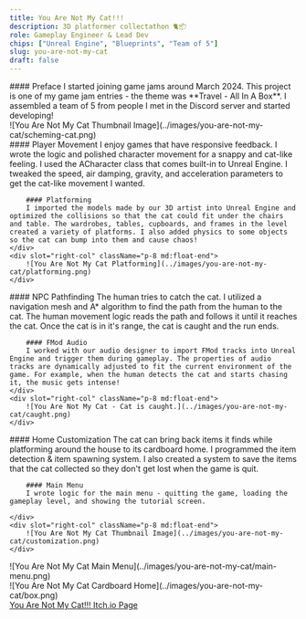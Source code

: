 ```yaml
---
title: You Are Not My Cat!!!
description: 3D platformer collectathon 🐈📦
role: Gameplay Engineer & Lead Dev
chips: ["Unreal Engine", "Blueprints", "Team of 5"]
slug: you-are-not-my-cat
draft: false
---
```



<TwoColumn>
    <div slot="left-col">
        #### Preface
        I started joining game jams around March 2024. This project is one of my game jam entries - the theme was **Travel - All In A Box**. I assembled a team of 5 from people I met in the Discord server and started developing!
    </div>
    <div slot="right-col" className="p-8 md:float-end">
        ![You Are Not My Cat Thumbnail Image](../images/you-are-not-my-cat/scheming-cat.png)
    </div>
</TwoColumn>


<TwoColumn>
    <div slot="left-col">
        #### Player Movement
        I enjoy games that have responsive feedback. I wrote the logic and polished character movement for a snappy and cat-like feeling. I used the ACharacter class that comes built-in to Unreal Engine. I tweaked the speed, air damping, gravity, and acceleration parameters to get the cat-like movement I wanted.  

        #### Platforming
        I imported the models made by our 3D artist into Unreal Engine and optimized the collisions so that the cat could fit under the chairs and table. The wardrobes, tables, cupboards, and frames in the level created a variety of platforms. I also added physics to some objects so the cat can bump into them and cause chaos! 
    </div>
    <div slot="right-col" className="p-8 md:float-end">
        ![You Are Not My Cat Platforming](../images/you-are-not-my-cat/platforming.png)
    </div>
</TwoColumn>

<TwoColumn>
    <div slot="left-col">
        #### NPC Pathfinding
        The human tries to catch the cat. I utilized a navigation mesh and A* algorithm to find the path from the human to the cat. The human movement logic reads the path and follows it until it reaches the cat. Once the cat is in it's range, the cat is caught and the run ends.  

        #### FMod Audio
        I worked with our audio designer to import FMod tracks into Unreal Engine and trigger them during gameplay. The properties of audio tracks are dynamically adjusted to fit the current environment of the game. For example, when the human detects the cat and starts chasing it, the music gets intense!
    </div>
    <div slot="right-col" className="p-8 md:float-end">
        ![You Are Not My Cat - Cat is caught.](../images/you-are-not-my-cat/caught.png)            
    </div>
</TwoColumn>

<TwoColumn>
    <div slot="left-col">
        #### Home Customization
        The cat can bring back items it finds while platforming around the house to its cardboard home. I programmed the item detection & item spawning system. I also created a system to save the items that the cat collected so they don't get lost when the game is quit.

        #### Main Menu
        I wrote logic for the main menu - quitting the game, loading the gameplay level, and showing the tutorial screen.

    </div>
    <div slot="right-col" className="p-8 md:float-end">
        ![You Are Not My Cat Thumbnail Image](../images/you-are-not-my-cat/customization.png)
    </div>
</TwoColumn>

<TwoColumn>
    <div slot="left-col" class="p-8">
        ![You Are Not My Cat Main Menu](../images/you-are-not-my-cat/main-menu.png)
    </div>
    <div slot="right-col" className="p-8 md:float-end">
        ![You Are Not My Cat Cardboard Home](../images/you-are-not-my-cat/box.png)
    </div>
</TwoColumn>





<div class="pt-4">
    <a target="_blank" rel="noopener noreferrer" href="https://haft-indie.itch.io/you-are-not-my-cat">You Are Not My Cat!!! Itch.io Page</a>
</div>
